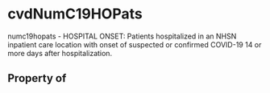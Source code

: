 # cvdNumC19HOPats

numc19hopats - HOSPITAL ONSET: Patients hospitalized in an NHSN inpatient care location with onset of suspected or confirmed COVID-19 14 or more days after hospitalization.

## Property of



